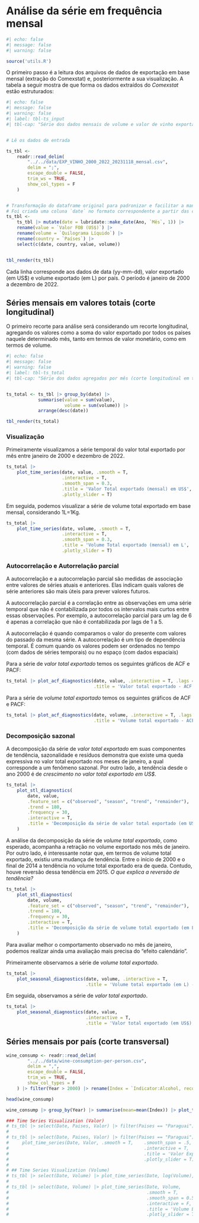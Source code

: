 # Análise da série em frequência mensal

```r
#| echo: false
#| message: false
#| warning: false

source('utils.R')

```

O primeiro passo é a leitura dos arquivos de dados de exportação em base mensal (extração do Comexstat) e, posteriormente a sua visualização.
A tabela a seguir mostra de que forma os dados extraídos do _Comexstat_ estão estruturados:

```r
#| echo: false
#| message: false
#| warning: false
#| label: tbl-ts_input
#| tbl-cap: "Série dos dados mensais de volume e valor de vinho exportado pelo Brasil - jan-2000 a dez-2022."


# Lê os dados de entrada

ts_tbl <-
    readr::read_delim(
        "../../data/EXP_VINHO_2000_2022_20231118_mensal.csv",
        delim = ";",
        escape_double = FALSE,
        trim_ws = TRUE,
        show_col_types = F
    )


# Transformação do dataframe original para padronizar e facilitar a manipulação
# Foi criada uma coluna `date` no formato correspondente a partir das colunas `Ano` e `Mês`      
ts_tbl <-
    ts_tbl |> mutate(date = lubridate::make_date(Ano, `Mês`, 1)) |>
    rename(value = `Valor FOB (US$)`) |>
    rename(volume = `Quilograma Líquido`) |>
    rename(country = `Países`) |>
    select(c(date, country, value, volume))  


tbl_render(ts_tbl)
```

Cada linha corresponde aos dados de data (yy-mm-dd), valor exportado (em US\$) e volume exportado (em L) por país. O período é janeiro de 2000 a dezembro de 2022.

## Séries mensais em valores totais (corte longitudinal)


O primeiro recorte para análise será considerando um recorte longitudinal, agregando os valores como a soma do valor exportado por todos os países naquele determinado mês, tanto em termos de valor monetário, como em termos de volume.

```r
#| echo: false
#| message: false
#| warning: false
#| label: tbl-ts_total
#| tbl-cap: "Série dos dados agregados por mês (corte longitudinal em termos totais)."


ts_total <- ts_tbl |> group_by(date) |> 
            summarise(value = sum(value), 
                      volume = sum(volume)) |> 
            arrange(desc(date))

tbl_render(ts_total)
```



### Visualização

Primeiramente visualizamos a série temporal do valor total exportado por mês entre janeiro de 2000 e dezembro de 2022.

```r

ts_total |> 
    plot_time_series(date, value, .smooth = T, 
                     .interactive = T, 
                     .smooth_span = 0.3,
                     .title = 'Valor Total exportado (mensal) em US$',
                     .plotly_slider = T)


```

Em seguida, podemos visualizar a série de volume total exportado em base mensal, considerando 1L=1Kg.

```r

ts_total |> 
    plot_time_series(date, volume, .smooth = T, 
                     .interactive = T, 
                     .smooth_span = 0.3,
                     .title = 'Volume Total exportado (mensal) em L',
                     .plotly_slider = T)


```

### Autocorrelação e Autorrelação parcial

A autocorrelação e a autocorrelação parcial são medidas de associação entre valores de séries atuais e anteriores.
Elas indicam quais valores de série anteriores são mais úteis para prever valores futuros.

A autocorrelação parcial é a correlação entre as observações em uma série temporal que não é contabilizada por todos os intervalos mais curtos entre essas observações.
Por exemplo, a autocorrelação parcial para um lag de 6 é apenas a correlação que não é contabilizada por lags de 1 a 5.

A autocorrelação é quando comparamos o valor do presente com valores do passado da mesma série.
A autocorrelação é um tipo de dependência temporal.
É comum quando os valores podem ser ordenados no tempo (com dados de séries temporais) ou no espaço (com dados espaciais)

Para a série de *valor total exportado* temos os seguintes gráficos de ACF e PACF:

```r
ts_total |> plot_acf_diagnostics(date, value, .interactive = T, .lags = 1:60,
                                 .title = 'Valor total exportado - ACF e PACF.')

```

Para a série de *volume total exportado* temos os seguintes gráficos de ACF e PACF:

```r
ts_total |> plot_acf_diagnostics(date, volume, .interactive = T, .lags = 1:60,
                                 .title = 'Volume total exportado - ACF e PACF.')

```

### Decomposição sazonal

A decomposição da série de *valor total exportado* em suas componentes de tendência, sazonalidade e resíduos demonstra que existe uma queda expressiva no valor total exportado nos meses de janeiro, a qual corresponde a um fenômeno sazonal.
Por outro lado, a tendência desde o ano 2000 é de *crescimento no valor total exportado em US\$*.

```r

ts_total |> 
    plot_stl_diagnostics(
        date, value,
        .feature_set = c("observed", "season", "trend", "remainder"),
        .trend = 180,
        .frequency = 30,
        .interactive = T,
        .title = 'Decomposição da série de valor total exportado (em US$)'
    )

```

A análise da decomposição da série de *volume total exportado*, como esperado, acompanha a retração no volume exportado nos mês de janeiro.
Por outro lado, é interessante notar que, em termos de volume total exportado, existiu uma mudança de tendência.
Entre o início de 2000 e o final de 2014 a tendência no volume total exportado era de queda.
Contudo, houve reversão dessa tendência em 2015.
*O que explica a reversão de tendência?*

```r

ts_total |> 
    plot_stl_diagnostics(
        date, volume,
        .feature_set = c("observed", "season", "trend", "remainder"),
        .trend = 180,
        .frequency = 30,
        .interactive = T,
        .title = 'Decomposição da série de volume total exportado (em L)'
    )

```

Para avaliar melhor o comportamento observado no mês de janeiro, podemos realizar ainda uma avaliação mais precisa do "efeito calendário".

Primeiramente observamos a série de *volume total exportado*.

```r
ts_total |> 
    plot_seasonal_diagnostics(date, volume, .interactive = T, 
                              .title = 'Volume total exportado (em L) - diagnóstico sazonal.')
```

Em seguida, observamos a série de *valor total exportado*.

```r
ts_total |> 
    plot_seasonal_diagnostics(date, value, 
                              .interactive = T,
                              .title = 'Valor total exportado (em US$) - diagnóstico sazonal.')
```



## Séries mensais por país (corte transversal)

```r
wine_consump <- readr::read_delim(
        "../../data/wine-consumption-per-person.csv",
        delim = ",",
        escape_double = FALSE,
        trim_ws = TRUE,
        show_col_types = F
    ) |> filter(Year > 2000) |> rename(Index = `Indicator:Alcohol, recorded per capita (15+) consumption (in litres of pure alcohol) - Beverage Types:Wine`)

head(wine_consump)
```
```r

wine_consump |> group_by(Year) |> summarise(mean=mean(Index)) |> plot_time_series(Year, mean)

```



```r
### Time Series Visualization (Valor)
# ts_tbl |> select(Date, Paises, Valor) |> filter(Paises == "Paraguai") |> plot_time_series(Date, log(Valor), .smooth = F, .interactive = F)
#
# ts_tbl |> select(Date, Paises, Valor) |> filter(Paises == "Paraguai") |>
#     plot_time_series(Date, Valor, .smooth = T,    .smooth_span = .5,
#                                                   .interactive = T,
#                                                   .title = 'Valor Exportado em US$',
#                                                   .plotly_slider = T)
#
# ## Time Series Visualization (Volume)
# ts_tbl |> select(Date, Volume) |> plot_time_series(Date, log(Volume), .smooth = F, .interactive = F)
#
# ts_tbl |> select(Date, Volume) |> plot_time_series(Date, Volume,
#                                                    .smooth = T,
#                                                    .smooth_span = 0.5,
#                                                    .interactive = F,
#                                                    .title = 'Volume Exportado em L',
#                                                    .plotly_slider = T)
```
